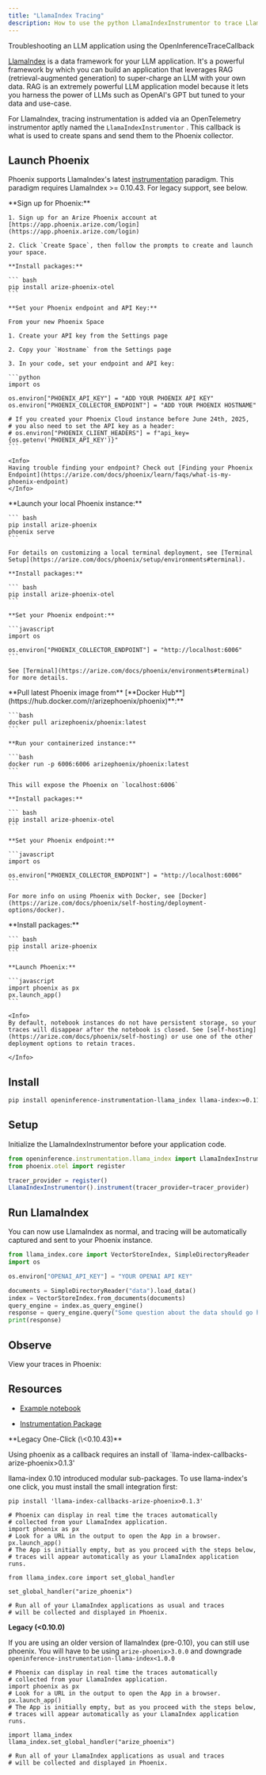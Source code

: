 ```yaml
---
title: "LlamaIndex Tracing"
description: How to use the python LlamaIndexInstrumentor to trace LlamaIndex
---
```


Troubleshooting an LLM application using the OpenInferenceTraceCallback

[LlamaIndex](https://github.com/run-llama/llama_index) is a data framework for your LLM application. It's a powerful framework by which you can build an application that leverages RAG (retrieval-augmented generation) to super-charge an LLM with your own data. RAG is an extremely powerful LLM application model because it lets you harness the power of LLMs such as OpenAI's GPT but tuned to your data and use-case.

For LlamaIndex, tracing instrumentation is added via an OpenTelemetry instrumentor aptly named the `LlamaIndexInstrumentor` . This callback is what is used to create spans and send them to the Phoenix collector.

## Launch Phoenix

Phoenix supports LlamaIndex's latest [instrumentation](https://docs.llamaindex.ai/en/stable/module_guides/observability/instrumentation/) paradigm. This paradigm requires LlamaIndex >= 0.10.43. For legacy support, see below.

<Tabs>
  <Tab title="Phoenix Cloud">
    **Sign up for Phoenix:**

    1. Sign up for an Arize Phoenix account at [https://app.phoenix.arize.com/login](https://app.phoenix.arize.com/login)

    2. Click `Create Space`, then follow the prompts to create and launch your space.

    **Install packages:**

    ``` bash
    pip install arize-phoenix-otel
    ```

    **Set your Phoenix endpoint and API Key:**

    From your new Phoenix Space

    1. Create your API key from the Settings page

    2. Copy your `Hostname` from the Settings page

    3. In your code, set your endpoint and API key:

    ```python
    import os

    os.environ["PHOENIX_API_KEY"] = "ADD YOUR PHOENIX API KEY"
    os.environ["PHOENIX_COLLECTOR_ENDPOINT"] = "ADD YOUR PHOENIX HOSTNAME"

    # If you created your Phoenix Cloud instance before June 24th, 2025,
    # you also need to set the API key as a header:
    # os.environ["PHOENIX_CLIENT_HEADERS"] = f"api_key={os.getenv('PHOENIX_API_KEY')}"
    ```

    <Info>
    Having trouble finding your endpoint? Check out [Finding your Phoenix Endpoint](https://arize.com/docs/phoenix/learn/faqs/what-is-my-phoenix-endpoint)
    </Info>
  </Tab>
  <Tab title="Command Line">
    **Launch your local Phoenix instance:**

    ``` bash
    pip install arize-phoenix
    phoenix serve
    ```

    For details on customizing a local terminal deployment, see [Terminal Setup](https://arize.com/docs/phoenix/setup/environments#terminal).

    **Install packages:**

    ``` bash
    pip install arize-phoenix-otel
    ```

    **Set your Phoenix endpoint:**

    ```javascript
    import os

    os.environ["PHOENIX_COLLECTOR_ENDPOINT"] = "http://localhost:6006"
    ```

    See [Terminal](https://arize.com/docs/phoenix/environments#terminal) for more details.
  </Tab>
  <Tab title="Docker">
    **Pull latest Phoenix image from** [**Docker Hub**](https://hub.docker.com/r/arizephoenix/phoenix)**:**

    ```bash
    docker pull arizephoenix/phoenix:latest
    ```

    **Run your containerized instance:**

    ```bash
    docker run -p 6006:6006 arizephoenix/phoenix:latest
    ```

    This will expose the Phoenix on `localhost:6006`

    **Install packages:**

    ``` bash
    pip install arize-phoenix-otel
    ```

    **Set your Phoenix endpoint:**

    ```javascript
    import os

    os.environ["PHOENIX_COLLECTOR_ENDPOINT"] = "http://localhost:6006"
    ```

    For more info on using Phoenix with Docker, see [Docker](https://arize.com/docs/phoenix/self-hosting/deployment-options/docker).
  </Tab>
    <Tab title="Notebook">
    **Install packages:**

    ``` bash
    pip install arize-phoenix
    ```

    **Launch Phoenix:**

    ```javascript
    import phoenix as px
    px.launch_app()
    ```

    <Info>
    By default, notebook instances do not have persistent storage, so your traces will disappear after the notebook is closed. See [self-hosting](https://arize.com/docs/phoenix/self-hosting) or use one of the other deployment options to retain traces.

    </Info>
  </Tab>
</Tabs>

## Install

```bash
pip install openinference-instrumentation-llama_index llama-index>=0.11.0
```

## Setup

Initialize the LlamaIndexInstrumentor before your application code.

```javascript
from openinference.instrumentation.llama_index import LlamaIndexInstrumentor
from phoenix.otel import register

tracer_provider = register()
LlamaIndexInstrumentor().instrument(tracer_provider=tracer_provider)
```

## Run LlamaIndex

You can now use LlamaIndex as normal, and tracing will be automatically captured and sent to your Phoenix instance.

```python
from llama_index.core import VectorStoreIndex, SimpleDirectoryReader
import os

os.environ["OPENAI_API_KEY"] = "YOUR OPENAI API KEY"

documents = SimpleDirectoryReader("data").load_data()
index = VectorStoreIndex.from_documents(documents)
query_engine = index.as_query_engine()
response = query_engine.query("Some question about the data should go here")
print(response)
```

## Observe

View your traces in Phoenix:

## Resources

* [Example notebook](https://github.com/Arize-ai/phoenix/blob/main/tutorials/tracing/llama_index_tracing_tutorial.ipynb)

* [Instrumentation Package](https://github.com/Arize-ai/openinference/tree/main/python/instrumentation/openinference-instrumentation-llama-index)

<Accordion title="Legacy Integrations (\<0.10.43)">
**Legacy One-Click (\<0.10.43)**

Using phoenix as a callback requires an install of \`llama-index-callbacks-arize-phoenix>0.1.3'

llama-index 0.10 introduced modular sub-packages. To use llama-index's one click, you must install the small integration first:

```
pip install 'llama-index-callbacks-arize-phoenix>0.1.3'
```

```
# Phoenix can display in real time the traces automatically
# collected from your LlamaIndex application.
import phoenix as px
# Look for a URL in the output to open the App in a browser.
px.launch_app()
# The App is initially empty, but as you proceed with the steps below,
# traces will appear automatically as your LlamaIndex application runs.

from llama_index.core import set_global_handler

set_global_handler("arize_phoenix")

# Run all of your LlamaIndex applications as usual and traces
# will be collected and displayed in Phoenix.
```

**Legacy (\<0.10.0)**

If you are using an older version of llamaIndex (pre-0.10), you can still use phoenix. You will have to be using `arize-phoenix>3.0.0` and downgrade `openinference-instrumentation-llama-index<1.0.0`

```
# Phoenix can display in real time the traces automatically
# collected from your LlamaIndex application.
import phoenix as px
# Look for a URL in the output to open the App in a browser.
px.launch_app()
# The App is initially empty, but as you proceed with the steps below,
# traces will appear automatically as your LlamaIndex application runs.

import llama_index
llama_index.set_global_handler("arize_phoenix")

# Run all of your LlamaIndex applications as usual and traces
# will be collected and displayed in Phoenix.
```

</Accordion>


